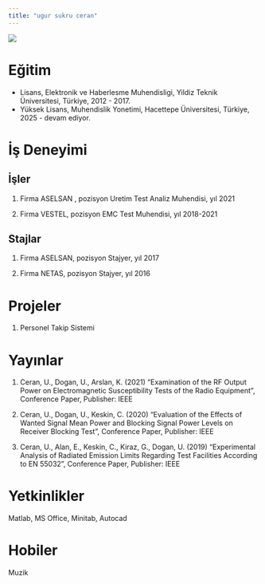 ```yaml
---
title: "ugur sukru ceran"
---
```


![](/assets/images/vesikalik.jpeg){fig-align="center"}

# Eğitim

-   Lisans, Elektronik ve Haberlesme Muhendisligi, Yildiz Teknik Üniversitesi, Türkiye, 2012 - 2017.
-   Yüksek Lisans, Muhendislik Yonetimi, Hacettepe Üniversitesi, Türkiye, 2025 - devam ediyor.

# İş Deneyimi

## İşler

1.  Firma ASELSAN , pozisyon Uretim Test Analiz Muhendisi, yıl 2021

2.  Firma VESTEL, pozisyon EMC Test Muhendisi, yıl 2018-2021

## Stajlar

1.  Firma ASELSAN, pozisyon Stajyer, yıl 2017

2.  Firma NETAS, pozisyon Stajyer, yıl 2016

# Projeler

1.  Personel Takip Sistemi

# Yayınlar

1.  Ceran, U., Dogan, U., Arslan, K. (2021) “Examination of the RF Output Power on Electromagnetic Susceptibility Tests of the Radio Equipment”, Conference Paper, Publisher: IEEE

2.  Ceran, U., Dogan, U., Keskin, C. (2020) “Evaluation of the Effects of Wanted Signal Mean Power and Blocking Signal Power Levels on Receiver Blocking Test”, Conference Paper, Publisher: IEEE

3.  Ceran, U., Alan, E., Keskin, C., Kiraz, G., Dogan, U. (2019) “Experimental Analysis of Radiated Emission Limits Regarding Test Facilities According to EN 55032”, Conference Paper, Publisher: IEEE

# Yetkinlikler

Matlab, MS Office, Minitab, Autocad

# Hobiler

Muzik
